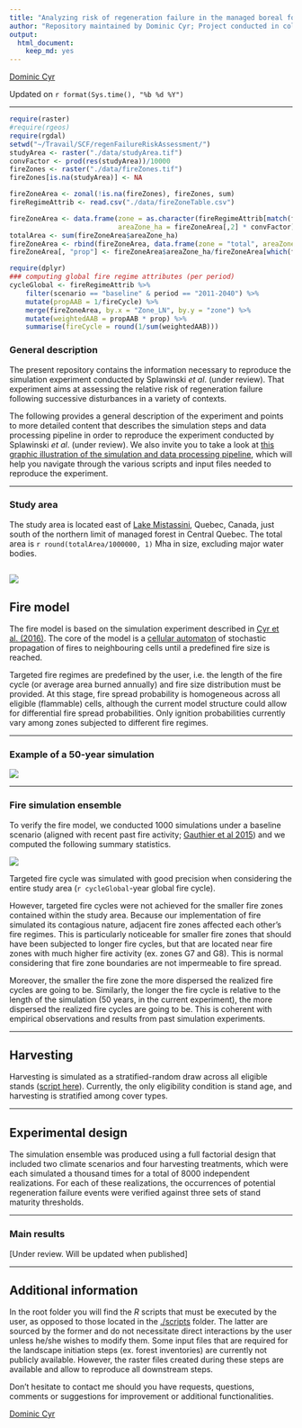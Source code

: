 ```yaml
---
title: "Analyzing risk of regeneration failure in the managed boreal forest of North-western Quebec"
author: "Repository maintained by Dominic Cyr; Project conducted in collaboration with Sylvie Gauthier and Tadeusz Splawinski"
output: 
  html_document: 
    keep_md: yes
---
```


[Dominic Cyr][5]

Updated on `r format(Sys.time(), "%b %d %Y")`


-------

```r

require(raster)
#require(rgeos)
require(rgdal)
setwd("~/Travail/SCF/regenFailureRiskAssessment/")
studyArea <- raster("./data/studyArea.tif")
convFactor <- prod(res(studyArea))/10000
fireZones <- raster("./data/fireZones.tif")
fireZones[is.na(studyArea)] <- NA

fireZoneArea <- zonal(!is.na(fireZones), fireZones, sum)
fireRegimeAttrib <- read.csv("./data/fireZoneTable.csv")

fireZoneArea <- data.frame(zone = as.character(fireRegimeAttrib[match(fireZoneArea[,1], fireRegimeAttrib$ID),"Zone_LN"]),
                           areaZone_ha = fireZoneArea[,2] * convFactor)
totalArea <- sum(fireZoneArea$areaZone_ha)
fireZoneArea <- rbind(fireZoneArea, data.frame(zone = "total", areaZone_ha = totalArea))
fireZoneArea[, "prop"] <- fireZoneArea$areaZone_ha/fireZoneArea[which(fireZoneArea$zone == "total"),"areaZone_ha"]

require(dplyr)
### computing global fire regime attributes (per period)
cycleGlobal <- fireRegimeAttrib %>%
    filter(scenario == "baseline" & period == "2011-2040") %>%
    mutate(propAAB = 1/fireCycle) %>%
    merge(fireZoneArea, by.x = "Zone_LN", by.y = "zone") %>%
    mutate(weightedAAB = propAAB * prop) %>%
    summarise(fireCycle = round(1/sum(weightedAAB)))

```
### General description

The present repository contains the information necessary to reproduce the simulation experiment conducted by Splawinski _et al_. (under review). That experiment aims at assessing the relative risk of regeneration failure following successive disturbances in a variety of contexts.

The following provides a general description of the experiment and points to more detailed content that describes the simulation steps and data processing pipeline in order to reproduce the experiment conducted by Splawinski _et al_. (under review). We also invite you to take a look at [this graphic illustration of the simulation and data processing pipeline][6], which will help you navigate through the various scripts and input files needed to reproduce the experiment.


-----------


### Study area

The study area is located east of [Lake Mistassini][7], Quebec, Canada, just south of the northern limit of managed forest in Central Quebec. The total area is `r round(totalArea/1000000, 1)` Mha in size, excluding major water bodies. 


![](figures/studyAreaLargeScale.png)
------------


## Fire model

The fire model is based on the simulation experiment described in [Cyr et al. (2016)][1]. The core of the model is a [cellular automaton][2] of stochastic propagation of fires to neighbouring cells until a predefined fire size is reached. 

Targeted fire regimes are predefined by the user, i.e. the length of the fire cycle (or average area burned annually) and fire size distribution must be provided. At this stage, fire spread probability is homogeneous across all eligible (flammable) cells, although the current model structure could allow for differential fire spread probabilities. Only ignition probabilities currently vary among zones subjected to different fire regimes.

-----------

### Example of a 50-year simulation

![](figures/tsfExample.gif)

-----------

### Fire simulation ensemble

To verify the fire model, we conducted 1000 simulations under a baseline scenario (aligned with recent past fire activity; [Gauthier et al 2015][4]) and we computed the following summary statistics.

![](figures/realizedFC_baseline.png)

Targeted fire cycle was simulated with good precision when considering the entire study area (`r cycleGlobal`-year global fire cycle).

However, targeted fire cycles were not achieved for the smaller fire zones contained within the study area. Because our implementation of fire simulated its contagious nature, adjacent fire zones affected each other's fire regimes. This is particularly noticeable for smaller fire zones that should have been subjected to longer fire cycles, but that are located near fire zones with much higher fire activity (ex. zones G7 and G8). This is normal considering that fire zone boundaries are not impermeable to fire spread.

Moreover, the smaller the fire zone the more dispersed the realized fire cycles are going to be. Similarly, the longer the fire cycle is relative to the length of the simulation (50 years, in the current experiment), the more dispersed the realized fire cycles are going to be. This is coherent with empirical observations and results from past simulation experiments.

-----------

## Harvesting

Harvesting is simulated as a stratified-random draw across all eligible stands ([script here][3]). Currently, the only eligibility condition is stand age, and harvesting is stratified among cover types.


-----------


## Experimental design

The simulation ensemble was produced using a full factorial design that included two climate scenarios and four harvesting treatments, which were each simulated a thousand times for a total of 8000 independent realizations. For each of these realizations, the occurrences of potential regeneration failure events were verified against three sets of stand maturity thresholds.

-----------


### Main results

[Under review. Will be updated when published]

-----------

## Additional information

In the root folder you will find the _R_ scripts that must be executed by the user, as opposed to those located in the [./scripts][2] folder. The latter are sourced by the former and do not necessitate direct interactions by the user unless he/she wishes to modify them. Some input files that are required for the landscape initiation steps (ex. forest inventories) are currently not publicly available. However, the raster files created during these steps are available and allow to reproduce all downstream steps.

Don't hesitate to contact me should you have requests, questions, comments or suggestions for improvement or additional functionalities.

[Dominic Cyr][5]

[1]: http://www.mdpi.com/1999-4907/7/7/131/html
[2]: https://github.com/dcyr/risqueAccidentRegen/blob/master/scripts/fireSpreadFnc.R
[3]: https://github.com/dcyr/risqueAccidentRegen/blob/master/scripts/simHarvestFnc.R
[4]: http://www.nrcresearchpress.com/doi/10.1139/cjfr-2014-0125#.WEHWNnUrLRY
[5]: http://dominiccyr.ca
[6]: https://github.com/dcyr/risqueAccidentRegen/blob/master/pipeline.md
[7]: https://goo.gl/maps/j8LpDsizptm
